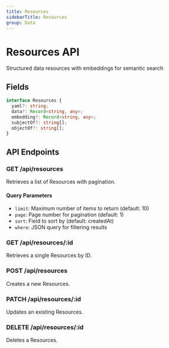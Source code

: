 ```yaml
---
title: Resources
sidebarTitle: Resources
group: Data
---
```



# Resources API

Structured data resources with embeddings for semantic search




## Fields

```typescript
interface Resources {
  yaml?: string;
  data?: Record<string, any>;
  embedding?: Record<string, any>;
  subjectOf?: string[];
  objectOf?: string[];
}
```




## API Endpoints

### GET /api/resources
Retrieves a list of Resources with pagination.

#### Query Parameters
- `limit`: Maximum number of items to return (default: 10)
- `page`: Page number for pagination (default: 1)
- `sort`: Field to sort by (default: createdAt)
- `where`: JSON query for filtering results

### GET /api/resources/:id
Retrieves a single Resources by ID.

### POST /api/resources
Creates a new Resources.

### PATCH /api/resources/:id
Updates an existing Resources.

### DELETE /api/resources/:id
Deletes a Resources.


